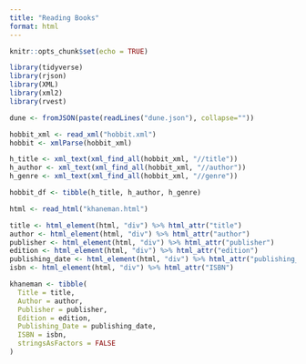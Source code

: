 ```yaml
---
title: "Reading Books"
format: html
---
```



```r
knitr::opts_chunk$set(echo = TRUE)
```

```r
library(tidyverse)
library(rjson)
library(XML)
library(xml2)
library(rvest)
```


```r
dune <- fromJSON(paste(readLines("dune.json"), collapse=""))
```

```r
hobbit_xml <- read_xml("hobbit.xml")
hobbit <- xmlParse(hobbit_xml)

h_title <- xml_text(xml_find_all(hobbit_xml, "//title"))
h_author <- xml_text(xml_find_all(hobbit_xml, "//author"))
h_genre <- xml_text(xml_find_all(hobbit_xml, "//genre"))

hobbit_df <- tibble(h_title, h_author, h_genre)

```

```r
html <- read_html("khaneman.html")

title <- html_element(html, "div") %>% html_attr("title")
author <- html_element(html, "div") %>% html_attr("author")
publisher <- html_element(html, "div") %>% html_attr("publisher")
edition <- html_element(html, "div") %>% html_attr("edition")
publishing_date <- html_element(html, "div") %>% html_attr("publishing_date")
isbn <- html_element(html, "div") %>% html_attr("ISBN")

khaneman <- tibble(
  Title = title,
  Author = author,
  Publisher = publisher,
  Edition = edition,
  Publishing_Date = publishing_date,
  ISBN = isbn,
  stringsAsFactors = FALSE
)
```

